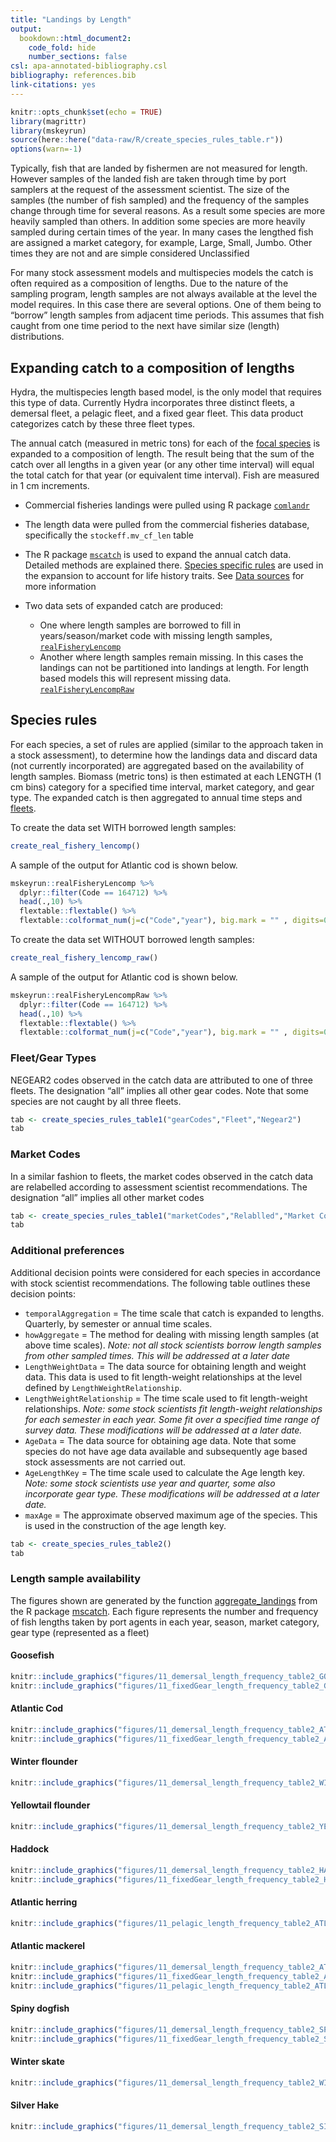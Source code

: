 ```yaml
---
title: "Landings by Length"
output:
  bookdown::html_document2:
    code_fold: hide
    number_sections: false
csl: apa-annotated-bibliography.csl
bibliography: references.bib
link-citations: yes
---
```


```r
knitr::opts_chunk$set(echo = TRUE)
library(magrittr)
library(mskeyrun)
source(here::here("data-raw/R/create_species_rules_table.r"))
options(warn=-1)
```

Typically, fish that are landed by fishermen are not measured for length. However samples of the landed fish are taken through time by port samplers at the request of the assessment scientist. The size of the samples (the number of fish sampled) and the frequency of the samples change through time for several reasons. As a result some species are more heavily sampled than others. In addition some species are more heavily sampled during certain times of the year. In many cases the lengthed fish are assigned a market category, for example, Large, Small, Jumbo. Other times they are not and are simple considered Unclassified

For many stock assessment models and multispecies models the catch is often required as a composition of lengths. Due to the nature of the sampling program, length samples are not always available at the level the model requires. In this case there are several options. One of them being to "borrow" length samples from adjacent time periods. This assumes that fish caught from one time period to the next have similar size (length) distributions.

## Expanding catch to a composition of lengths

Hydra, the multispecies length based model, is the only model that requires this type of data. Currently Hydra incorporates three distinct fleets, a demersal fleet, a pelagic fleet, and a fixed gear fleet. This data product categorizes catch by these three fleet types.

The annual catch (measured in metric tons) for each of the [focal species](stockAreas.html#focal) is expanded to a composition of length. The result being that the sum of the catch over all lengths in a given year (or any other time interval) will equal the total catch for that year (or equivalent time interval). Fish are measured in 1 cm increments.

* Commercial fisheries landings were pulled using R package [`comlandr`](https://noaa-edab.github.io/comlandr/)

* The length data were pulled from the commercial fisheries database, specifically the `stockeff.mv_cf_len` table

* The R package [`mscatch`](https://noaa-edab.github.io/mscatch/) is used to expand the annual catch data. Detailed methods are explained there. [Species specific rules](#rules) are used in the expansion to account for life history traits. See [Data sources](GBLandingLengthDataSources.html#function) for more information

* Two data sets of expanded catch are produced:
  * One where length samples are borrowed to fill in years/season/market code with missing length samples, [`realFisheryLencomp`](https://noaa-edab.github.io/ms-keyrun/reference/realFisheryLencomp.html)
  * Another where length samples remain missing. In this cases the landings can not be partitioned into landings at length. For length based models this will represent missing data. [`realFisheryLencompRaw`](https://noaa-edab.github.io/ms-keyrun/reference/realFisheryLencompRaw.html)

## Species rules {#rules}

For each species, a set of rules are applied (similar to the approach taken in a stock assessment), to determine how the landings data and discard data (not currently incorporated) are aggregated based on the availability of length samples. Biomass (metric tons) is then estimated at each LENGTH (1 cm bins) category for a specified time interval, market category, and gear type. The expanded catch is then aggregated to annual time steps and [fleets](https://noaa-edab.github.io/ms-keyrun/articles/GBFleetDecisions.html). 

To create the data set WITH borrowed length samples:
```r
create_real_fishery_lencomp()
```

A sample of the output for Atlantic cod is shown below.

```r
mskeyrun::realFisheryLencomp %>%
  dplyr::filter(Code == 164712) %>%
  head(.,10) %>%
  flextable::flextable() %>% 
  flextable::colformat_num(j=c("Code","year"), big.mark = "" , digits=0 )
```



To create the data set WITHOUT borrowed length samples:
```r
create_real_fishery_lencomp_raw()
```

A sample of the output for Atlantic cod is shown below.

```r
mskeyrun::realFisheryLencompRaw %>%
  dplyr::filter(Code == 164712) %>%
  head(.,10) %>%
  flextable::flextable() %>% 
  flextable::colformat_num(j=c("Code","year"), big.mark = "" , digits=0 )
```


### Fleet/Gear Types

NEGEAR2 codes observed in the catch data are attributed to one of three fleets. The designation "all" implies all other gear codes. Note that some species are not caught by all three fleets.

```r
tab <- create_species_rules_table1("gearCodes","Fleet","Negear2")
tab

```
### Market Codes

In a similar fashion to fleets, the market codes observed in the catch data are relabelled according to assessment scientist recommendations. The designation "all" implies all other market codes

```r
tab <- create_species_rules_table1("marketCodes","Relablled","Market Codes")
tab

```
### Additional preferences

Additional decision points were considered for each species in accordance with stock scientist recommendations. The following table outlines these decision points:

*   `temporalAggregation` = The time scale that catch is expanded to lengths. Quarterly, by semester or annual time scales.
*   `howAggregate` = The method for dealing with missing length samples (at above time scales). *Note: not all stock scientists borrow length samples from other sampled times. This will be addressed at a later date*
*   `LengthWeightData` = The data source for obtaining length and weight data. This data is used to fit length-weight relationships at the level defined by `LengthWeightRelationship`.
*   `LengthWeightRelationship` = The time scale used to fit length-weight relationships. *Note: some stock scientists fit length-weight relationships for each semester in each year. Some fit over a specified time range of survey data. These modifications will be addressed at a later date.*
*   `AgeData` = The data source for obtaining age data. Note that some species do not have age data available and subsequently age based stock assessments are not carried out.
*   `AgeLengthKey` = The time scale used to calculate the Age length key. *Note: some stock scientists use year and quarter, some also incorporate gear type. These modifications will be addressed at a later date. *
*   `maxAge` = The approximate observed maximum age of the species. This is used in the construction of the age length key.

```r
tab <- create_species_rules_table2()
tab

```

### Length sample availability {.tabset}

The figures shown are generated by the function [aggregate_landings](https://noaa-edab.github.io/mscatch/reference/aggregate_landings.html) from the R package [mscatch](https://noaa-edab.github.io/mscatch/articles/mscatch.html). Each figure represents the number and frequency of fish lengths taken by port agents in each year, season, market category, gear type (represented as a fleet)


#### Goosefish

``` r
knitr::include_graphics("figures/11_demersal_length_frequency_table2_GOOSEFISH.png")
knitr::include_graphics("figures/11_fixedGear_length_frequency_table2_GOOSEFISH.png")
```

#### Atlantic Cod
```r
knitr::include_graphics("figures/11_demersal_length_frequency_table2_ATLANTIC COD.png")
knitr::include_graphics("figures/11_fixedGear_length_frequency_table2_ATLANTIC COD.png")

```

#### Winter flounder
```r
knitr::include_graphics("figures/11_demersal_length_frequency_table2_WINTER FLOUNDER.png")


```


#### Yellowtail flounder
```r
knitr::include_graphics("figures/11_demersal_length_frequency_table2_YELLOWTAIL FLOUNDER.png")


```


#### Haddock
```r
knitr::include_graphics("figures/11_demersal_length_frequency_table2_HADDOCK.png")
knitr::include_graphics("figures/11_fixedGear_length_frequency_table2_HADDOCK.png")

```


#### Atlantic herring

```r
knitr::include_graphics("figures/11_pelagic_length_frequency_table2_ATLANTIC HERRING.png")

```

#### Atlantic mackerel
```r
knitr::include_graphics("figures/11_demersal_length_frequency_table2_ATLANTIC MACKEREL.png")
knitr::include_graphics("figures/11_fixedGear_length_frequency_table2_ATLANTIC MACKEREL.png")
knitr::include_graphics("figures/11_pelagic_length_frequency_table2_ATLANTIC MACKEREL.png")

```


#### Spiny dogfish
```r
knitr::include_graphics("figures/11_demersal_length_frequency_table2_SPINY DOGFISH.png")
knitr::include_graphics("figures/11_fixedGear_length_frequency_table2_SPINY DOGFISH.png")

```


#### Winter skate
```r
knitr::include_graphics("figures/11_demersal_length_frequency_table2_WINTER SKATE.png")

```


#### Silver Hake
```r
knitr::include_graphics("figures/11_demersal_length_frequency_table2_SILVER HAKE.png")


```

